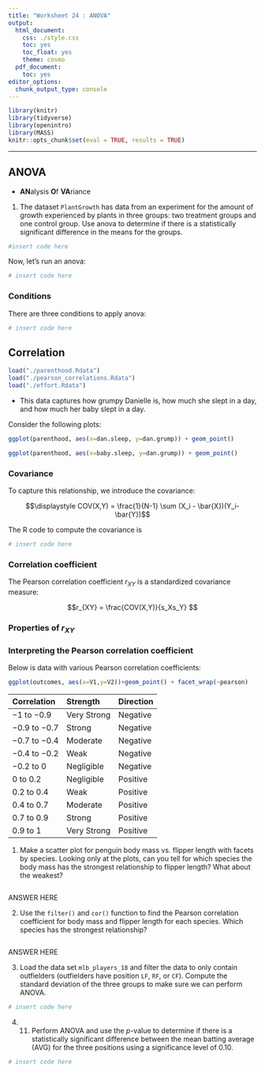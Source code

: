 ```yaml
---
title: "Worksheet 24 : ANOVA"
output:
  html_document:
    css: ./style.css
    toc: yes
    toc_float: yes
    theme: cosmo
  pdf_document:
    toc: yes
editor_options:
  chunk_output_type: console
---
```

  
```r
library(knitr)
library(tidyverse)
library(openintro)
library(MASS)
knitr::opts_chunk$set(eval = TRUE, results = TRUE)
```

---

## ANOVA

- **AN**alysis **O**f **VA**riance



1. The dataset `PlantGrowth` has data from an experiment for the amount of growth experienced by plants in three groups: two treatment groups and one control group. Use anova to determine if there is a statistically significant difference in the means for the groups.



```r
#insert code here
```

Now, let's run an anova:

```r
# insert code here
```



### Conditions

There are three conditions to apply anova:





```r
# insert code here
```

## Correlation

```r
load("./parenthood.Rdata")
load("./pearson_correlations.Rdata")
load("./effort.Rdata")
```

+ This data captures how grumpy Danielle is, how much she slept in a day, and how much her baby slept in a day.

Consider the following plots:

```r
ggplot(parenthood, aes(x=dan.sleep, y=dan.grump)) + geom_point()
```

```r
ggplot(parenthood, aes(x=baby.sleep, y=dan.grump)) + geom_point()
```



### Covariance

To capture this relationship, we introduce the covariance:

$$\displaystyle COV(X,Y) = \frac{1}{N-1} \sum (X_i - \bar{X})(Y_i-\bar{Y})$$

The R code to compute the covariance is 
```r
# insert code here
```



### Correlation coefficient

The Pearson correlation coefficient $r_{XY}$ is a standardized covariance measure:

$$r_{XY} = \frac{COV(X,Y)}{s_Xs_Y} $$

### Properties of $r_{XY}$



### Interpreting the Pearson correlation coefficient

Below is data with various Pearson correlation coefficients:

```r
ggplot(outcomes, aes(x=V1,y=V2))+geom_point() + facet_wrap(~pearson)
```



| Correlation | Strength | Direction |
|:--|:--|:--|
| $-1$ to $-0.9$ | Very Strong | Negative | 
| $-0.9$ to $-0.7$ | Strong | Negative | 
| $-0.7$ to $-0.4$ | Moderate | Negative | 
| $-0.4$ to $-0.2$ | Weak | Negative | 
| $-0.2$ to $0$ | Negligible | Negative | 
| $0$ to $0.2$ | Negligible | Positive | 
| $0.2$ to $0.4$ | Weak | Positive | 
| $0.4$ to $0.7$ | Moderate | Positive | 
| $0.7$ to $0.9$ | Strong | Positive | 
| $0.9$ to $1$ | Very Strong | Positive |

1. Make a scatter plot for penguin body mass vs. flipper length with facets by species. Looking only at the plots, can you tell for which species the body mass has the strongest relationship to flipper length? What about the weakest?

```r

```

<div>
:::{#answer}

ANSWER HERE

:::
</div>

2. Use the `filter()` and `cor()` function to find the Pearson correlation coefficient for body mass and flipper length for each species. Which species has the strongest relationship?


```r

```

<div>
:::{#answer}

ANSWER HERE

:::
</div>

3. Load the data set `mlb_players_18` and filter the data to only contain outfielders (outfielders have position `LF`, `RF`, or `CF`). Compute the standard deviation of the three groups to make sure we can perform ANOVA.

```r
# insert code here
```


4. 11. Perform ANOVA and use the $p$-value to determine if there is a statistically significant difference between the mean batting average (AVG) for the three positions using a significance level of $0.10$.

```r
# insert code here
```
